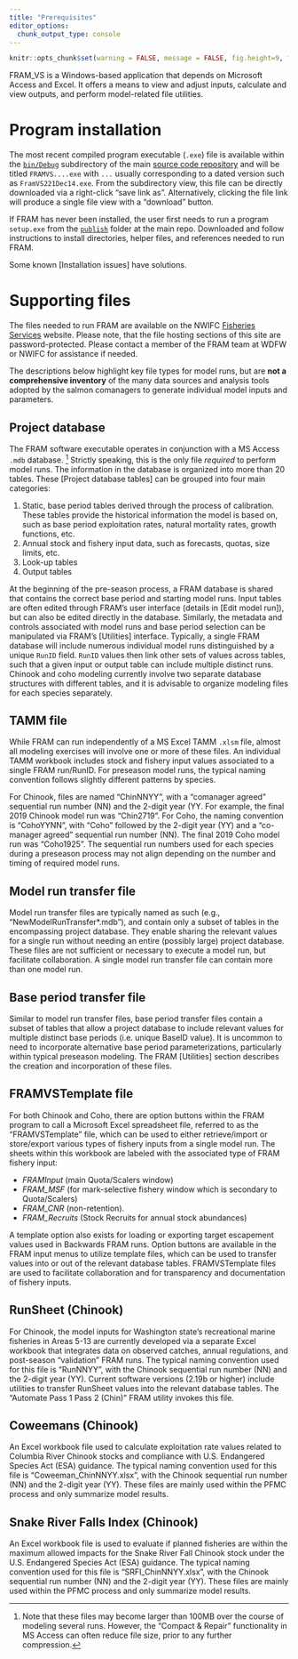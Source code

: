 ```yaml
---
title: "Prerequisites"
editor_options: 
  chunk_output_type: console
---
```


```r
knitr::opts_chunk$set(warning = FALSE, message = FALSE, fig.height=9, fig.width=9)
```


FRAM_VS is a Windows-based application that depends on Microsoft Access and Excel. It offers a means to view and adjust inputs, calculate and view outputs, and perform model-related file utilities.

# Program installation

The most recent compiled program executable (`.exe`) file is available within the [`bin/Debug`](https://github.com/FRAMverse/FRAM/tree/master/bin/Debug) subdirectory of the main [source code repository](https://github.com/FRAMverse/FRAM) and will be titled `FRAMVS....exe` with `...` usually corresponding to a dated version such as `FramVS221Dec14.exe`. From the subdirectory view, this file can be directly downloaded via a right-click "save link as". Alternatively, clicking the file link will produce a single file view with a "download" button.

If FRAM has never been installed, the user first needs to run a program `setup.exe` from the [`publish`](https://github.com/FRAMverse/FRAM/tree/master/publish) folder at the main repo. Downloaded and follow instructions to install directories, helper files, and references needed to run FRAM. 

Some known [Installation issues] have solutions. 

# Supporting files

The files needed to run FRAM are available on the NWIFC [Fisheries Services](https://fisheriesservices.nwifc.org/fram-model-runs/) website. Please note, that the file hosting sections of this site are password-protected. Please contact a member of the FRAM team at WDFW or NWIFC for assistance if needed.

The descriptions below highlight key file types for model runs, but are **not a comprehensive inventory** of the many data sources and analysis tools adopted by the salmon comanagers to generate individual model inputs and parameters.

## Project database

The FRAM software executable operates in conjunction with a MS Access `.mdb` database. ^[Note that these files may become larger than 100MB over the course of modeling several runs. However, the "Compact & Repair" functionality in MS Access can often reduce file size, prior to any further compression.] Strictly speaking, this is the only file *required* to perform model runs. The information in the database is organized into more than 20 tables. These [Project database tables] can be grouped into four main categories:

  1. Static, base period tables derived through the process of calibration. These tables provide the historical information the model is based on, such as base period exploitation rates, natural mortality rates, growth functions, etc.
  2. Annual stock and fishery input data, such as forecasts, quotas, size limits, etc.
  3. Look-up tables
  4. Output tables

At the beginning of the pre-season process, a FRAM database is shared that contains the correct base period and starting model runs. Input tables are often edited through FRAM’s user interface (details in [Edit model run]), but can also be edited directly in the database. Similarly, the metadata and controls associated with model runs and base period selection can be manipulated via FRAM’s [Utilities] interface. Typically, a single FRAM database will include numerous individual model runs distinguished by a unique `RunID` field. `RunID` values then link other sets of values across tables, such that a given input or output table can include multiple distinct runs. Chinook and coho modeling currently involve two separate database structures with different tables, and it is advisable to organize modeling files for each species separately.

## TAMM file

While FRAM can run independently of a MS Excel TAMM `.xlsm` file, almost all modeling exercises will involve one or more of these files. An individual TAMM workbook includes stock and fishery input values associated to a single FRAM run/RunID. For preseason model runs, the typical naming convention follows slightly different patterns by species. 

For Chinook, files are named "ChinNNYY", with a "comanager agreed" sequential run number (NN) and the 2-digit year (YY. For example, the final 2019 Chinook model run was "Chin2719". For Coho, the naming convention is “CohoYYNN”, with “Coho” followed by the 2-digit year (YY) and a “co-manager agreed” sequential run number (NN).  The final 2019 Coho model run was “Coho1925”. The sequential run numbers used for each species during a preseason process may not align depending on the number and timing of required model runs. 

## Model run transfer file

Model run transfer files are typically named as such (e.g., "NewModelRunTransfer*.mdb"), and contain only a subset of tables in the encompassing project database. They enable sharing the relevant values for a single run without needing an entire (possibly large) project database. These files are not sufficient or necessary to execute a model run, but facilitate collaboration. A single model run transfer file can contain more than one model run.

## Base period transfer file

Similar to model run transfer files, base period transfer files contain a subset of tables that allow a project database to include relevant values for multiple distinct base periods (i.e. unique BaseID value). It is uncommon to need to incorporate alternative base period parameterizations, particularly within typical preseason modeling. The FRAM [Utilities] section describes the creation and incorporation of these files.

## FRAMVSTemplate file

For both Chinook and Coho, there are option buttons within the FRAM program to call a Microsoft Excel spreadsheet file, referred to as the “FRAMVSTemplate” file, which can be used to either retrieve/import or store/export various types of fishery inputs from a single model run.   The sheets within this workbook are labeled with the associated type of FRAM fishery input:

- *FRAMInput* (main Quota/Scalers window)
- *FRAM_MSF* (for mark-selective fishery window which is secondary to Quota/Scalers)
- *FRAM_CNR* (non-retention).
- *FRAM_Recruits* (Stock Recruits for annual stock abundances)

A template option also exists for loading or exporting target escapement values used in Backwards FRAM runs. Option buttons are available in the FRAM input menus to utilize template files, which can be used to transfer values into or out of the relevant database tables.  FRAMVSTemplate files are used to facilitate collaboration and for transparency and documentation of fishery inputs. 

## RunSheet (Chinook)

For Chinook, the model inputs for Washington state's recreational marine fisheries in Areas 5-13 are currently developed via a separate Excel workbook that integrates data on observed catches, annual regulations, and post-season "validation" FRAM runs. The typical naming convention used for this file is “RunNNYY”, with the Chinook sequential run number (NN) and the 2-digit year (YY). Current software versions (2.19b or higher) include utilities to transfer RunSheet values into the relevant database tables. The “Automate Pass 1 Pass 2 (Chin)” FRAM utility invokes this file.  

## Coweemans (Chinook)

An Excel workbook file used to calculate exploitation rate values related to Columbia River Chinook stocks and compliance with U.S. Endangered Species Act (ESA) guidance.  The typical naming convention used for this file is “Coweeman_ChinNNYY.xlsx”, with the Chinook sequential run number (NN) and the 2-digit year (YY).  These files are mainly used within the PFMC process and only summarize model results.

## Snake River Falls Index (Chinook)

An Excel workbook file is used to evaluate if planned fisheries are within the maximum allowed impacts for the Snake River Fall Chinook stock under the U.S. Endangered Species Act (ESA) guidance.  The typical naming convention used for this file is “SRFI_ChinNNYY.xlsx”, with the Chinook sequential run number (NN) and the 2-digit year (YY).  These files are mainly used within the PFMC process and only summarize model results.

